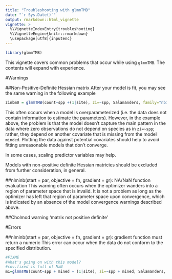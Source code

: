 ```yaml
---
title: "Troubleshooting with glmmTMB"
date: "`r Sys.Date()`"
output: rmarkdown::html_vignette
vignette: >
  %\VignetteIndexEntry{troubleshooting}
  %\VignetteEngine{knitr::rmarkdown}
  \usepackage[utf8]{inputenc}
---
```


```r
library(glmmTMB)
```

This vignette covers common problems that occur while using `glmmTMB`. 
The contents will expand with experience.

#Warnings

##Non-Positive-Definite Hessian matrix
After your model is fit, you may see the same warning in the following example
```r
zinbm0 = glmmTMB(count~spp +(1|site), zi=~spp, Salamanders, family="nbinom2")
```
This often occurs when a model is overparameterized (i.e. the data does not contain information to estimate the parameters).
However, in the example above, the problem is that the model doesn't capture the main pattern in the data where zero observations do not depend on species as in `zi=~spp`; rather, they depend on another covariate that is missing from the model `minded`. 
Plotting the data against potential covariates should help to avoid fitting unreasonable models that don't converge.

In some cases, scaling predictor variables may help.

Models with non-positive definite Hessian matricies should be excluded from further consideration, in general.  

##nlminb(start = par, objective = fn, gradient = gr): NA/NaN function evaluation
This warning often occurs when the optimizer wanders into a region of parameter space that is invalid. 
It is not a problem as long as the optimizer has left that region of parameter space upon convergence, which is indicated by an absence of the model convergence warnings described above. 

##Cholmod warning 'matrix not positive definite'

#Errors

##nlminb(start = par, objective = fn, gradient = gr): gradient function must return a numeric
This error can occur when the data do not conform to the specified distribution. 



```r
#FIXME
#What's going on with this model?
#cov.fixed is full of NaN
m1=glmmTMB(count~spp + mined + (1|site), zi=~spp + mined, Salamanders, family="genpois")
```

